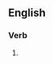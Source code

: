{{also|démonétisés|démonétises}}

==English==

===Verb===
{{head|en|verb form}}

# {{en-third-person singular of|demonetise}}